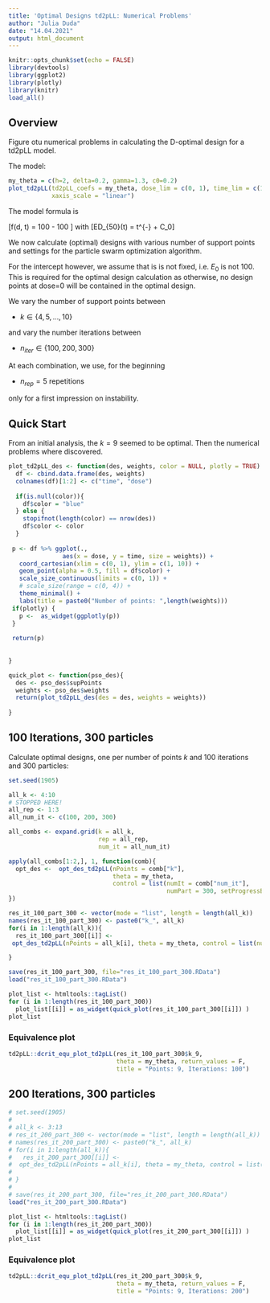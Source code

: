 ```yaml
---
title: 'Optimal Designs td2pLL: Numerical Problems'
author: "Julia Duda"
date: "14.04.2021"
output: html_document
---
```


```r
knitr::opts_chunk$set(echo = FALSE)
library(devtools)
library(ggplot2)
library(plotly)
library(knitr)
load_all()
```

## Overview

Figure otu numerical problems in calculating the D-optimal design for
a td2pLL model.

The model:

```r
my_theta = c(h=2, delta=0.2, gamma=1.3, c0=0.2)
plot_td2pLL(td2pLL_coefs = my_theta, dose_lim = c(0, 1), time_lim = c(1, 10),
            xaxis_scale = "linear")
```
The model formula is

\[f(d, t) = 100 - 100 \frac{d^h}{ED_{50}(t)^h + d^h}\] with
\[ED_{50}(t) = \Delta \cdot t^{-\gamma} + C_0\]


We now calculate (optimal) designs with various number of
support points and settings for the particle swarm optimization algorithm.

For the intercept however, we assume that is is not fixed, i.e. $E_0$ is not
100.
This is required for the optimal design calculation as otherwise, no
design points at dose=0 will be contained in the optimal design.

We vary the number of support points between

- $k \in \{4, 5, ... , 10\}$

and vary the number iterations between

- $n_{iter} \in \{100, 200, 300\}$

At each combination, we use, for the beginning 

- $n_{rep} = 5$ repetitions

only for a first impression on instability.

## Quick Start

From an initial analysis, the $k = 9$ seemed to be optimal. Then the
numerical problems where discovered.

```r

plot_td2pLL_des <- function(des, weights, color = NULL, plotly = TRUE) {
  df <- cbind.data.frame(des, weights)
  colnames(df)[1:2] <- c("time", "dose")
  
  if(is.null(color)){
    df$color = "blue"
  } else {
    stopifnot(length(color) == nrow(des))
    df$color <- color
  }
  
 p <- df %>% ggplot(., 
               aes(x = dose, y = time, size = weights)) +
   coord_cartesian(xlim = c(0, 1), ylim = c(1, 10)) + 
   geom_point(alpha = 0.5, fill = df$color) +
   scale_size_continuous(limits = c(0, 1)) +
   # scale_size(range = c(0, 4)) +
   theme_minimal() +
   labs(title = paste0("Number of points: ",length(weights))) 
 if(plotly) {
   p <-  as_widget(ggplotly(p))
 } 
 
 return(p)
 
  
}

quick_plot <- function(pso_des){
  des <- pso_des$supPoints
  weights <- pso_des$weights
  return(plot_td2pLL_des(des = des, weights = weights))
  
}


```

## 100 Iterations, 300 particles
Calculate optimal designs, one per number of points $k$ and 100 iterations and 300 particles:

```r
set.seed(1905)

all_k <- 4:10
# STOPPED HERE!
all_rep <- 1:3
all_num_it <- c(100, 200, 300)

all_combs <- expand.grid(k = all_k,
                         rep = all_rep,
                         num_it = all_num_it)

apply(all_combs[1:2,], 1, function(comb){
  opt_des <-  opt_des_td2pLL(nPoints = comb["k"],
                             theta = my_theta,
                             control = list(numIt = comb["num_it"],
                                            numPart = 300, setProgressBar = TRUE))
})

res_it_100_part_300 <- vector(mode = "list", length = length(all_k))
names(res_it_100_part_300) <- paste0("k_", all_k)
for(i in 1:length(all_k)){
  res_it_100_part_300[[i]] <-
 opt_des_td2pLL(nPoints = all_k[i], theta = my_theta, control = list(numIt = 100, numPart = 300, setProgressBar = TRUE))

}

save(res_it_100_part_300, file="res_it_100_part_300.RData")
load("res_it_100_part_300.RData")

```

```r
plot_list <- htmltools::tagList()
for (i in 1:length(res_it_100_part_300)) 
  plot_list[[i]] = as_widget(quick_plot(res_it_100_part_300[[i]]) )
plot_list
```

### Equivalence plot

```r
td2pLL::dcrit_equ_plot_td2pLL(res_it_100_part_300$k_9,
                              theta = my_theta, return_values = F,
                              title = "Points: 9, Iterations: 100")
```



## 200 Iterations, 300 particles
```r
# set.seed(1905)
# 
# all_k <- 3:13
# res_it_200_part_300 <- vector(mode = "list", length = length(all_k))
# names(res_it_200_part_300) <- paste0("k_", all_k)
# for(i in 1:length(all_k)){
#   res_it_200_part_300[[i]] <-
#  opt_des_td2pLL(nPoints = all_k[i], theta = my_theta, control = list(numIt = 200, numPart = 300, setProgressBar = TRUE))
#   
# }
# 
# save(res_it_200_part_300, file="res_it_200_part_300.RData")
load("res_it_200_part_300.RData")

```

```r

plot_list <- htmltools::tagList()
for (i in 1:length(res_it_200_part_300)) 
  plot_list[[i]] = as_widget(quick_plot(res_it_200_part_300[[i]]) )
plot_list
```

### Equivalence plot

```r
td2pLL::dcrit_equ_plot_td2pLL(res_it_200_part_300$k_9,
                              theta = my_theta, return_values = F,
                              title = "Points: 9, Iterations: 200")
```
